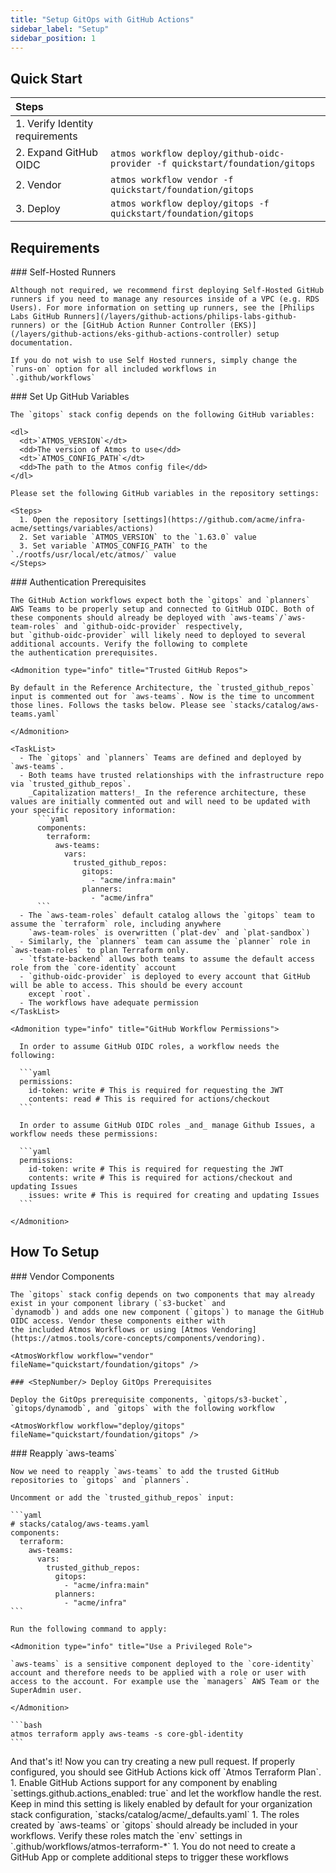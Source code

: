 ```yaml
---
title: "Setup GitOps with GitHub Actions"
sidebar_label: "Setup"
sidebar_position: 1
---
```


## Quick Start

| Steps                           |                                                        |
| :------------------------------ | :----------------------------------------------------- |
| 1. Verify Identity requirements |                                                        |
| 2. Expand GitHub OIDC           | `atmos workflow deploy/github-oidc-provider -f quickstart/foundation/gitops` |
| 2. Vendor                       | `atmos workflow vendor -f quickstart/foundation/gitops`                      |
| 3. Deploy                       | `atmos workflow deploy/gitops -f quickstart/foundation/gitops`               |

## Requirements

<Steps>
  <Step>
    ### <StepNumber/> Self-Hosted Runners

    Although not required, we recommend first deploying Self-Hosted GitHub runners if you need to manage any resources inside of a VPC (e.g. RDS Users). For more information on setting up runners, see the [Philips Labs GitHub Runners](/layers/github-actions/philips-labs-github-runners) or the [GitHub Action Runner Controller (EKS)](/layers/github-actions/eks-github-actions-controller) setup documentation.

    If you do not wish to use Self Hosted runners, simply change the `runs-on` option for all included workflows in
    `.github/workflows`

  </Step>

  <Step>
    ### <StepNumber/> Set Up GitHub Variables

    The `gitops` stack config depends on the following GitHub variables:

    <dl>
      <dt>`ATMOS_VERSION`</dt>
      <dd>The version of Atmos to use</dd>
      <dt>`ATMOS_CONFIG_PATH`</dt>
      <dd>The path to the Atmos config file</dd>
    </dl>

    Please set the following GitHub variables in the repository settings:

    <Steps>
      1. Open the repository [settings](https://github.com/acme/infra-acme/settings/variables/actions)
      2. Set variable `ATMOS_VERSION` to the `1.63.0` value
      3. Set variable `ATMOS_CONFIG_PATH` to the `./rootfs/usr/local/etc/atmos/` value
    </Steps>
  </Step>

  <Step>
    ### <StepNumber/> Authentication Prerequisites

    The GitHub Action workflows expect both the `gitops` and `planners` AWS Teams to be properly setup and connected to GitHub OIDC. Both of
    these components should already be deployed with `aws-teams`/`aws-team-roles` and `github-oidc-provider` respectively,
    but `github-oidc-provider` will likely need to deployed to several additional accounts. Verify the following to complete
    the authentication prerequisites.

    <Admonition type="info" title="Trusted GitHub Repos">

    By default in the Reference Architecture, the `trusted_github_repos` input is commented out for `aws-teams`. Now is the time to uncomment those lines. Follows the tasks below. Please see `stacks/catalog/aws-teams.yaml`

    </Admonition>

    <TaskList>
      - The `gitops` and `planners` Teams are defined and deployed by `aws-teams`.
      - Both teams have trusted relationships with the infrastructure repo via `trusted_github_repos`.
        _Capitalization matters!_ In the reference architecture, these values are initially commented out and will need to be updated with your specific repository information:
          ```yaml
          components:
            terraform:
              aws-teams:
                vars:
                  trusted_github_repos:
                    gitops:
                      - "acme/infra:main"
                    planners:
                      - "acme/infra"
          ```
      - The `aws-team-roles` default catalog allows the `gitops` team to assume the `terraform` role, including anywhere
        `aws-team-roles` is overwritten (`plat-dev` and `plat-sandbox`)
      - Similarly, the `planners` team can assume the `planner` role in `aws-team-roles` to plan Terraform only.
      - `tfstate-backend` allows both teams to assume the default access role from the `core-identity` account
      - `github-oidc-provider` is deployed to every account that GitHub will be able to access. This should be every account
        except `root`.
      - The workflows have adequate permission
    </TaskList>

    <Admonition type="info" title="GitHub Workflow Permissions">

      In order to assume GitHub OIDC roles, a workflow needs the following:

      ```yaml
      permissions:
        id-token: write # This is required for requesting the JWT
        contents: read # This is required for actions/checkout
      ```

      In order to assume GitHub OIDC roles _and_ manage Github Issues, a workflow needs these permissions:

      ```yaml
      permissions:
        id-token: write # This is required for requesting the JWT
        contents: write # This is required for actions/checkout and updating Issues
        issues: write # This is required for creating and updating Issues
      ```

    </Admonition>

  </Step>
</Steps>

## How To Setup

<Steps>
  <Step>
    ### <StepNumber/> Vendor Components

    The `gitops` stack config depends on two components that may already exist in your component library (`s3-bucket` and
    `dynamodb`) and adds one new component (`gitops`) to manage the GitHub OIDC access. Vendor these components either with
    the included Atmos Workflows or using [Atmos Vendoring](https://atmos.tools/core-concepts/components/vendoring).

    <AtmosWorkflow workflow="vendor" fileName="quickstart/foundation/gitops" />
  </Step>

  <Step>

    ### <StepNumber/> Deploy GitOps Prerequisites

    Deploy the GitOps prerequisite components, `gitops/s3-bucket`, `gitops/dynamodb`, and `gitops` with the following workflow

    <AtmosWorkflow workflow="deploy/gitops" fileName="quickstart/foundation/gitops" />

  </Step>
  <Step>
    ### <StepNumber/> Reapply `aws-teams`

    Now we need to reapply `aws-teams` to add the trusted GitHub repositories to `gitops` and `planners`.

    Uncomment or add the `trusted_github_repos` input:

    ```yaml
    # stacks/catalog/aws-teams.yaml
    components:
      terraform:
        aws-teams:
          vars:
            trusted_github_repos:
              gitops:
                - "acme/infra:main"
              planners:
                - "acme/infra"
    ```

    Run the following command to apply:

    <Admonition type="info" title="Use a Privileged Role">

    `aws-teams` is a sensitive component deployed to the `core-identity` account and therefore needs to be applied with a role or user with access to the account. For example use the `managers` AWS Team or the SuperAdmin user.

    </Admonition>

    ```bash
    atmos terraform apply aws-teams -s core-gbl-identity
    ```

  </Step>
    And that's it! Now you can try creating a new pull request. If properly configured, you should see GitHub Actions kick off `Atmos Terraform Plan`.
</Steps>


<KeyPoints title="Tips">
  1. Enable GitHub Actions support for any component by enabling `settings.github.actions_enabled: true` and let the
    workflow handle the rest. Keep in mind this setting is likely enabled by default for your organization stack
    configuration, `stacks/catalog/acme/_defaults.yaml`
  1. The roles created by `aws-teams` or `gitops` should already be included in your workflows. Verify these roles match
    the `env` settings in `.github/workflows/atmos-terraform-*`
  1. You do not need to create a GitHub App or complete additional steps to trigger these workflows
</KeyPoints>

